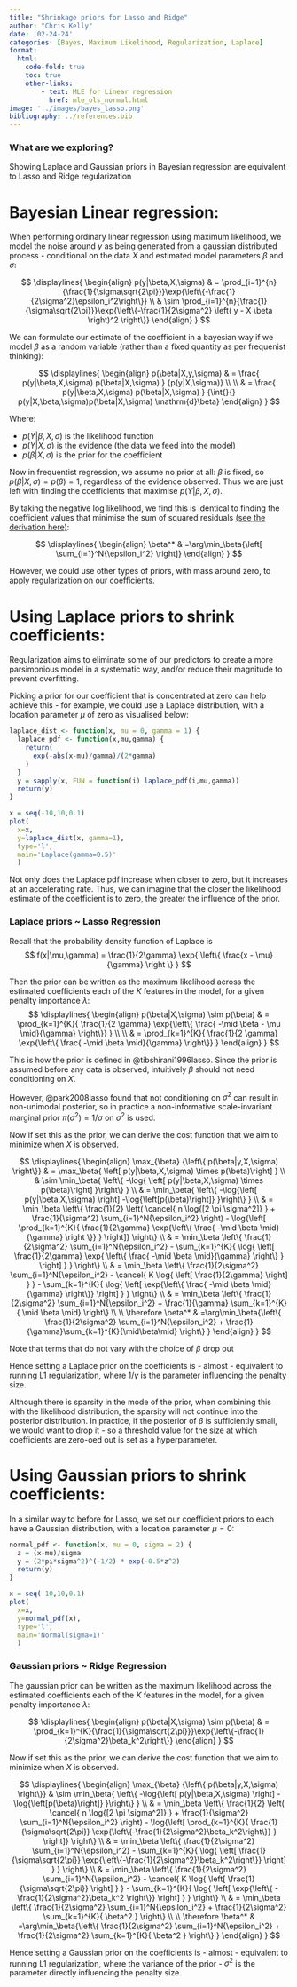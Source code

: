 ```yaml
---
title: "Shrinkage priors for Lasso and Ridge"
author: "Chris Kelly"
date: '02-24-24'
categories: [Bayes, Maximum Likelihood, Regularization, Laplace]
format:
  html:
    code-fold: true
    toc: true
    other-links:
        - text: MLE for Linear regression
          href: mle_ols_normal.html
image: '../images/bayes_lasso.png'
bibliography: ../references.bib
---
```


::: {.callout-tip}
### What are we exploring?
Showing Laplace and Gaussian priors in Bayesian regression are equivalent to Lasso and Ridge regularization
:::


<!-- # Regularization

Regularization applies a penalty term to the cost function for large coefficients estimates. For example, we can alter the RSS (residual sum of squares) cost function in the following way:

$$
\min_\beta{\left[\sum_{i=1}^N{\epsilon_i^2}-\frac{\lambda}{2}\sum_{k=1}^K{\beta_k^2}\right]}
$$

The penalty term $\lambda /2$ increases the cost if larger coefficients are estimated, resulting in smaller coefficients being estimated to minimize the the cost function:

$$
\min_{\beta_j}{\left[\sum_{i=1}^N{\epsilon_i^2}-\frac{\lambda}{2}\sum_{k=1}^K{\beta_k^2}\right]}
\Rightarrow \sum_{i=1}^N 2\epsilon_i\left(\frac{\partial\epsilon_i}{\partial\beta_j}\right)-\lambda\beta_j=0 \\
$$

As such, we see that minimizing the cost function will artificially reduce the coefficents depending on the size of $\lambda$. This is an example of L2 regularization (ridge). Selecting a good value for $\lambda$ can be found through cross-validation.

However, L2 regularization will never zero-out a coefficient. Instead, we can similarly derive the same penalty through L1 regularisation (LASSO) which actively zeroes out coefficients:

$$
\min_\beta{\left[\sum_{i=1}^N{\epsilon_i^2}-\frac{\lambda}{2}\sum_{k=1}^K{\mid\beta_k\mid}\right]}
$$

Empirically though, LASSO is shown to be unreliable, zero-es out coefficients that are small but significant.

A more robust method is the elastic net, which combines L1 and L2 regularization. It is often implemented in the following way:

$$
\min_\beta{\left[\sum_{i=1}^N{\epsilon_i^2}-\frac{\lambda}{2}\left(\alpha\sum_{k=1}^K{\mid\beta_k\mid}+(1-\alpha)\sum_{k=1}^K{\beta_k^2}\right)\right]}
$$


However, regularization in a frequentist model can be a blunt instrument when thinking about regularization of coefficients. This is because $\lambda$ is a single penalty for all coefficients, so if poorly specified, can either include a very large number of irrelevant predictors, or over-shink included coefficients. In particular, it might drop small but signficant features.
An ideal method should thus only induce weak shrinkage on large coefficients, and stronger shrinkage to zero on less relevant effects.
Cue bayesian regression: -->

# Bayesian Linear regression:

When performing ordinary linear regression using maximum likelihood, we model the noise around $y$ as being generated from a gaussian distributed process - conditional on the data $X$ and estimated model parameters $\beta$ and $\sigma$:

$$
\displaylines{
\begin{align}
p(y|\beta,X,\sigma) 
& = \prod_{i=1}^{n}{\frac{1}{\sigma\sqrt{2\pi}}}\exp{\left\{-\frac{1}{2\sigma^2}\epsilon_i^2\right\}} \\
& \sim \prod_{i=1}^{n}{\frac{1}{\sigma\sqrt{2\pi}}}\exp{\left\{-\frac{1}{2\sigma^2}
\left( y - X \beta \right)^2
\right\}}
\end{align}
}
$$

We can formulate our estimate of the coefficient in a bayesian way if we model $\beta$ as a random variable (rather than a fixed quantity as per frequenist thinking):

$$
\displaylines{
\begin{align}
p(\beta|X,y,\sigma) 
& =
\frac{
  p(y|\beta,X,\sigma)
  p(\beta|X,\sigma)
  }
  {p(y|X,\sigma)} 
\\ \\ & =
\frac{
  p(y|\beta,X,\sigma)
  p(\beta|X,\sigma)
  }
{\int{}{} p(y|X,\beta,\sigma)p(\beta|X,\sigma) \mathrm{d}\beta}
\end{align}
}
$$

Where:

* $p(Y|\beta,X,\sigma)$ is the likelihood function
* $p(Y|X,\sigma)$ is the evidence (the data we feed into the model)
* $p(\beta|X,\sigma)$ is the prior for the coefficient

Now in frequentist regression, we assume no prior at all: $\beta$ is fixed, so $p(\beta|X,\sigma)=p(\beta)=1$, regardless of the evidence observed. Thus we are just left with finding the coefficients that maximise $p(Y|\beta,X,\sigma)$.

By taking the negative log likelihood, we find this is identical to finding the coefficient values that minimise the sum of squared residuals [(see the derivation here)](mle_ols_normal.html):

$$
\displaylines{
\begin{align}
\beta^* & =\arg\min_\beta{\left[ 
  \sum_{i=1}^N{\epsilon_i^2} 
\right]}
\end{align}
}
$$

However, we could use other types of priors, with mass around zero, to  apply regularization on our coefficients.

# Using Laplace priors to shrink coefficients:

Regularization aims to eliminate some of our predictors to create a more parsimonious model in a systematic way, and/or reduce their magnitude to prevent overfitting.

Picking a prior for our coefficient that is concentrated at zero can help achieve this - for example, we could use a Laplace distribution, with a location parameter $\mu$ of zero as visualised below:

```r
laplace_dist <- function(x, mu = 0, gamma = 1) {
  laplace_pdf <- function(x,mu,gamma) {
    return(
      exp(-abs(x-mu)/gamma)/(2*gamma)
    )
  }
  y = sapply(x, FUN = function(i) laplace_pdf(i,mu,gamma))
  return(y)
}

x = seq(-10,10,0.1)
plot(
  x=x,
  y=laplace_dist(x, gamma=1),
  type='l',
  main='Laplace(gamma=0.5)'
  )
```

Not only does the Laplace pdf increase when closer to zero, but it increases at an accelerating rate. Thus, we can imagine that the closer the likelihood estimate of the coefficient is to zero, the greater the influence of the prior.

### Laplace priors ~ Lasso Regression

Recall that the probability density function of Laplace is
$$
f(x|\mu,\gamma) =
\frac{1}{2\gamma}
\exp{ \left\{ 
  \frac{x - \mu}{\gamma} \right
\} }
$$

Then the prior can be written as the maximum likelihood across the estimated coefficients each of the $K$ features in the model, for a given penalty importance $\lambda$:
$$
\displaylines{
\begin{align}
p(\beta|X,\sigma) \sim p(\beta)
& = \prod_{k=1}^{K}{ 
  \frac{1}{2 \gamma}
  \exp{\left\{ \frac{ -\mid \beta - \mu \mid}{\gamma} \right\}}
}
\\ \\ & = \prod_{k=1}^{K}{ 
  \frac{1}{2 \gamma}
  \exp{\left\{ \frac{ -\mid \beta \mid}{\gamma} \right\}}
}
\end{align}
}
$$

:::{.column-margin}
This is how the prior is defined in @tibshirani1996lasso. Since the prior is assumed before any data is observed, intuitively $\beta$ should not need conditioning on $X$.

However, @park2008lasso found that not conditioning on $\sigma^2$ can result in non-unimodal posterior, so in practice a non-informative scale-invariant marginal prior $\pi(\sigma^2) = 1/\sigma$ on $\sigma^2$ is used.
:::

Now if set this as the prior, we can derive the cost function that we aim to minimize when $X$ is observed.

$$
\displaylines{
\begin{align}
\max_{\beta} {\left\{ p(\beta|y,X,\sigma) \right\}}
& = \max_\beta{
  \left[ p(y|\beta,X,\sigma) \times p(\beta)\right] 
} \\
& \sim \min_\beta{
  \left\{ -\log{
    \left[ p(y|\beta,X,\sigma) \times p(\beta)\right] 
    }\right\}
} \\
& = \min_\beta{
  \left\{ 
    -\log{\left[ p(y|\beta,X,\sigma) \right]
    -\log{\left[p(\beta)\right]}
    }\right\}
} \\
& = \min_\beta \left\{ 
\frac{1}{2} \left( 
  \cancel{ n \log{[2 \pi \sigma^2]} }
  + \frac{1}{\sigma^2} \sum_{i=1}^N{\epsilon_i^2}
\right)
- \log{\left[ 
  \prod_{k=1}^{K}{ 
    \frac{1}{2\gamma}
    \exp{\left\{ \frac{ -\mid \beta \mid}{\gamma} \right \}}
  }
\right]}
\right\} \\
& = \min_\beta \left\{ 
  \frac{1}{2\sigma^2} \sum_{i=1}^N{\epsilon_i^2}
- \sum_{k=1}^{K}{ \log{ \left[
    \frac{1}{2\gamma}
    \exp{ \left\{ \frac{ -\mid \beta \mid}{\gamma} \right\} }
    \right]
    }
  }
\right\} \\
& = \min_\beta \left\{ 
  \frac{1}{2\sigma^2} \sum_{i=1}^N{\epsilon_i^2}
- \cancel{ K \log{ \left[ \frac{1}{2\gamma} \right] } }
- \sum_{k=1}^{K}{ 
    \log{ \left[ \exp{\left\{ \frac{ -\mid \beta \mid}{\gamma} \right\}} \right] }
  }  
\right\} \\
& = \min_\beta \left\{ 
  \frac{1}{2\sigma^2} \sum_{i=1}^N{\epsilon_i^2}
+ \frac{1}{\gamma} \sum_{k=1}^{K}{ \mid \beta \mid}  
\right\} \\ \\
\therefore \beta^* 
& =\arg\min_\beta{\left\{
  \frac{1}{2\sigma^2} \sum_{i=1}^N{\epsilon_i^2}
+ \frac{1}{\gamma}\sum_{k=1}^{K}{\mid\beta\mid} 
  \right\}
}
\end{align}
}
$$

::: {.column-margin}
Note that terms that do not vary with the choice of $\beta$ drop out
:::

::: {.callout-tip title="Key point"}
Hence setting a Laplace prior on the coefficients is - almost - equivalent to running L1 regularization, where $1/\gamma$ is the parameter influencing the penalty size.
:::

Although there is sparsity in the mode of the prior, when combining this with the likelihood distribution, the sparsity will not continue into the posterior distribution. In practice, if the posterior of $\beta$ is sufficiently small, we would want to drop it - so a threshold value for the size at which coefficients are zero-oed out is set as a hyperparameter.

# Using Gaussian priors to shrink coefficients:

In a similar way to before for Lasso, we set our coefficient priors to each have a Gaussian distribution, with a location parameter $\mu=0$:

```r
normal_pdf <- function(x, mu = 0, sigma = 2) {
  z = (x-mu)/sigma
  y = (2*pi*sigma^2)^(-1/2) * exp(-0.5*z^2)
  return(y)
}

x = seq(-10,10,0.1)
plot(
  x=x,
  y=normal_pdf(x),
  type='l',
  main='Normal(sigma=1)'
  )
```

### Gaussian priors ~ Ridge Regression

The gaussian prior can be written as the maximum likelihood across the estimated coefficients each of the $K$ features in the model, for a given penalty importance $\lambda$:

$$
\displaylines{
\begin{align}
p(\beta|X,\sigma) \sim p(\beta)
& = \prod_{k=1}^{K}{\frac{1}{\sigma\sqrt{2\pi}}}\exp{\left\{-\frac{1}{2\sigma^2}\beta_k^2\right\}}
\end{align}
}
$$

Now if set this as the prior, we can derive the cost function that we aim to minimize when $X$ is observed.

$$
\displaylines{
\begin{align}
\max_{\beta} {\left\{ p(\beta|y,X,\sigma) \right\}}
& \sim \min_\beta{
  \left\{ 
    -\log{\left[ p(y|\beta,X,\sigma) \right]
    -\log{\left[p(\beta)\right]}
    }\right\}
} \\
& = \min_\beta \left\{ 
\frac{1}{2} \left( 
  \cancel{ n \log{[2 \pi \sigma^2]} }
  + \frac{1}{\sigma^2} \sum_{i=1}^N{\epsilon_i^2}
\right)
- \log{\left[ 
  \prod_{k=1}^{K}{
    \frac{1}{\sigma\sqrt{2\pi}}
    \exp{\left\{-\frac{1}{2\sigma^2}\beta_k^2\right\}}
    }
\right]}
\right\} \\
& = \min_\beta \left\{ 
  \frac{1}{2\sigma^2} \sum_{i=1}^N{\epsilon_i^2}
- \sum_{k=1}^{K}{ \log{ \left[
    \frac{1}{\sigma\sqrt{2\pi}}
    \exp{\left\{-\frac{1}{2\sigma^2}\beta_k^2\right\}}
    \right]
    }
  }
\right\} \\
& = \min_\beta \left\{ 
  \frac{1}{2\sigma^2} \sum_{i=1}^N{\epsilon_i^2}
- \cancel{ K \log{ \left[ \frac{1}{\sigma\sqrt{2\pi}} \right] } }
- \sum_{k=1}^{K}{ 
    \log{ \left[ \exp{\left\{ -\frac{1}{2\sigma^2}\beta_k^2 \right\}} \right] }
  }  
\right\} \\
& = \min_\beta \left\{ 
  \frac{1}{2\sigma^2} \sum_{i=1}^N{\epsilon_i^2}
+ \frac{1}{2\sigma^2} \sum_{k=1}^{K}{ \beta^2 }  
\right\} \\ \\
\therefore \beta^* 
& =\arg\min_\beta{\left\{
  \frac{1}{2\sigma^2} \sum_{i=1}^N{\epsilon_i^2}
+ \frac{1}{2\sigma^2} \sum_{k=1}^{K}{ \beta^2 }
  \right\}
}
\end{align}
}
$$

::: {.callout-tip title="Key point"}
Hence setting a Gaussian prior on the coefficients is - almost - equivalent to running L1 regularization, where the variance of the prior - $\sigma^2$ is the parameter directly influencing the penalty size.
:::